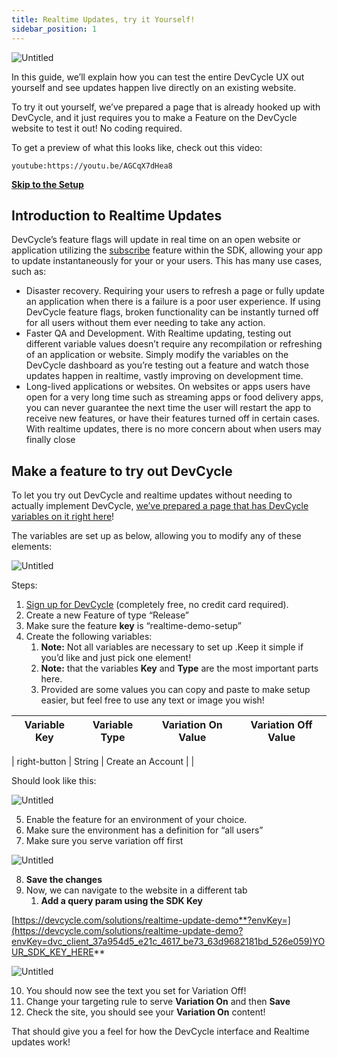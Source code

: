 ```yaml
---
title: Realtime Updates, try it Yourself!
sidebar_position: 1
---
```



![Untitled](Realtime%20Updates%20Try%20it%20Yourself%20d3d3c939de254ce2bfba7932275854b4/oct-2022-rtu-demo-1.png)

In this guide, we’ll explain how you can test the entire DevCycle UX out yourself and see updates happen live directly on an existing website. 

To try it out yourself, we’ve prepared a page that is already hooked up with DevCycle, and it just requires you to make a Feature on the DevCycle website to test it out! No coding required.

To get a preview of what this looks like, check out this video:

`youtube:https://youtu.be/AGCqX7dHea8`

**[Skip to the Setup](#make-a-feature-to-try-out-devcycle)**

## Introduction to Realtime Updates

DevCycle’s feature flags will update in real time on an open website or application utilizing the [subscribe](https://docs.devcycle.com/docs/sdk/client-side-sdks/javascript#subscribing-to-sdk-events) feature within the SDK, allowing your app to update instantaneously for your or your users. This has many use cases, such as:

- Disaster recovery. Requiring your users to refresh a page or fully update an application when there is a failure is a poor user experience. If using DevCycle feature flags, broken functionality can be instantly turned off for all users without them ever needing to take any action.
- Faster QA and Development. With Realtime updating, testing out different variable values doesn’t require any recompilation or refreshing of an application or website. Simply modify the variables on the DevCycle dashboard as you’re testing out a feature and watch those updates happen in realtime, vastly improving on development time.
- Long-lived applications or websites. On websites or apps users have open for a very long time such as streaming apps or food delivery apps, you can never guarantee the next time the user will restart the app to receive new features, or have their features turned off in certain cases. With realtime updates, there is no more concern about when users may finally close

## Make a feature to try out DevCycle

To let you try out DevCycle and realtime updates without needing to actually implement DevCycle, [we’ve prepared a page that has DevCycle variables on it right here](https://devcycle.com/solutions/realtime-update-demo)!

The variables are set up as below, allowing you to modify any of these elements:

![Untitled](Realtime%20Updates%20Try%20it%20Yourself%20d3d3c939de254ce2bfba7932275854b4/oct-2022-rtu-demo-2.png)

Steps:

1. [Sign up for DevCycle](https://devcycle.com/signup) (completely free, no credit card required).
2. Create a new Feature of type “Release”
3. Make sure the feature **key** is “realtime-demo-setup”
4. Create the following variables:
    1. **Note:** Not all variables are necessary to set up .Keep it simple if you’d like and just pick one element!
    2. **Note:** that the variables **Key** and **Type** are the most important parts here.
    3. Provided are some values you can copy and paste to make setup easier, but feel free to use any text or image you wish!

| Variable Key | Variable Type | Variation On Value | Variation Off Value |
| --- | --- | --- | --- |

| right-button | String | Create an Account |  |

Should look like this:

![Untitled](Realtime%20Updates%20Try%20it%20Yourself%20d3d3c939de254ce2bfba7932275854b4/oct-2022-rtu-demo-3.png)

5. Enable the feature for an environment of your choice.
6. Make sure the environment has a definition for “all users”
7. Make sure you serve variation off first

![Untitled](Realtime%20Updates%20Try%20it%20Yourself%20d3d3c939de254ce2bfba7932275854b4/oct-2022-rtu-demo-4.png)

8. **Save the changes**
9. Now, we can navigate to the website in a different tab
    1. **Add a query param using the SDK Key**

[https://devcycle.com/solutions/realtime-update-demo**?envKey=](https://devcycle.com/solutions/realtime-update-demo?envKey=dvc_client_37a954d5_e21c_4617_be73_63d9682181bd_526e059)YOUR_SDK_KEY_HERE**

![Untitled](Realtime%20Updates%20Try%20it%20Yourself%20d3d3c939de254ce2bfba7932275854b4/oct-2022-rtu-demo-5.png)

10. You should now see the text you set for Variation Off!
11. Change your targeting rule to serve **Variation On** and then **Save**
12. Check the site, you should see your **Variation On** content!

That should give you a feel for how the DevCycle interface and Realtime updates work!